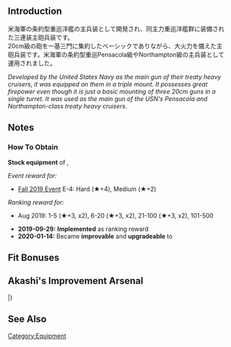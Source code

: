 {{EquipmentInfo}}

==Introduction==
米海軍の条約型重巡洋艦の主兵装として開発され、同主力重巡洋艦群に装備された三連装主砲兵装です。<br>20cm級の砲を一基三門に集約したベーシックでありながら、大火力を備えた主砲兵装です。米海軍の条約型重巡Pensacola級やNorthampton級の主兵装として運用されました。

''Developed by the United States Navy as the main gun of their treaty heavy cruisers, it was equipped on them in a triple mount.  ''
''It possesses great firepower even though it is just a basic mounting of three 20cm guns in a single turret.  ''
''It was used as the main gun of the USN's Pensacola and Northampton-class treaty heavy cruisers.''

==Notes==
<div class="mw-collapsible"><h3>How To Obtain</h3>
<div class="mw-collapsible-content">
'''Stock equipment''' of {{Ship/Link|Houston Kai}}, {{Ship/Link|Houston}}

''Event reward for:''
* [[Fall 2019 Event]] E-4: Hard (★+4), Medium (★+2)

''Ranking reward for:''
* Aug 2019: 1-5 (★+3, x2), 6-20 (★+3, x2), 21-100 (★+3, x2), 101-500

</div></div>


<div class="mw-collapsible><h3>Updates History</h3>
<div class="mw-collapsible-content>
* '''2019-09-29:''' '''Implemented''' as ranking reward
* '''2020-01-14:''' Became '''improvable''' and '''upgradeable''' to {{Equipment/Link|8inch Triple Gun Mount Mk.9 mod.2}}
</div></div>

==Fit Bonuses==
{{:8inch Triple Gun Mount Mk.9/Bonuses}}

==Akashi's Improvement Arsenal==
{{AkashiWorkshop}}
{{AkashiWorkshopLine
|Name=8inch Triple Gun Mount Mk.9
|ItemType=RedGunMedium
|Fuel=20
|Ammo=120
|Steel=160
|Baux=10
|Mats0-5=5/6
|Mats6-9=6/9
|Mats10=12/30
|Screws0-5=2/3
|Screws6-9=3/5
|Screws10=7/12
|EquipConsume0-5=1x{{RedGunMedium|20.3cm Twin Gun Mount}}
|EquipConsume6-9=2x{{RedGunMedium|20.3cm Twin Gun Mount}}
|EquipConsume10=1x{{RedGunMedium|20.3cm(no.2) Twin Gun Mount}}<br>1x{{GunMat}}
|Sun=✓
|Mon=✓
|Tue=✓
|Wed=✓
|Thu=✓
|Fri=✓
|Sat=✓
|2ndShip=[[Houston]]
|Notes=Upgrades to [[8inch Triple Gun Mount Mk.9 mod.2]].
}}
|}

==See Also==
{{Equipmentlist}}
[[Category:Equipment]]